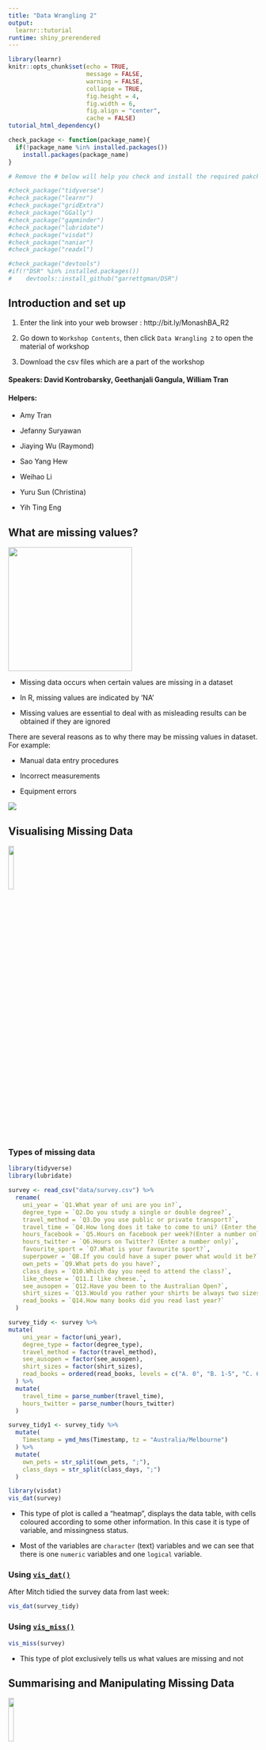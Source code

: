 ```yaml
---
title: "Data Wrangling 2"
output: 
  learnr::tutorial
runtime: shiny_prerendered
---
```


```r
library(learnr)
knitr::opts_chunk$set(echo = TRUE,   
                      message = FALSE,
                      warning = FALSE,
                      collapse = TRUE,
                      fig.height = 4,
                      fig.width = 6,
                      fig.align = "center",
                      cache = FALSE)
tutorial_html_dependency()

check_package <- function(package_name){
  if(!package_name %in% installed.packages())
    install.packages(package_name)
}

# Remove the # below will help you check and install the required pakckages.

#check_package("tidyverse")
#check_package("learnr")
#check_package("gridExtra")
#check_package("GGally")
#check_package("gapminder")
#check_package("lubridate")
#check_package("visdat")
#check_package("naniar")
#check_package("readxl")

#check_package("devtools")
#if(!"DSR" %in% installed.packages())
#    devtools::install_github("garrettgman/DSR")
```

## Introduction and set up

1. Enter the link into your web browser : http://bit.ly/MonashBA_R2

2. Go down to `Workshop Contents`, then click `Data Wrangling 2` to open the material of workshop

3. Download the csv files which are a part of the workshop

#### **Speakers**: David Kontrobarsky, Geethanjali Gangula, William Tran
#### **Helpers**:

* Amy Tran

* Jefanny Suryawan

* Jiaying Wu (Raymond)

* Sao Yang Hew

* Weihao Li

* Yuru Sun (Christina)
 
* Yih Ting Eng


## What are missing values?

![](images/peter.jpg){width=250px}

* Missing data occurs when certain values are missing in a dataset

* In R, missing values are indicated by 'NA'

* Missing values are essential to deal with as misleading results can be obtained if they are ignored 


There are several reasons as to why there may be missing values in dataset. For example:

* Manual data entry procedures

* Incorrect measurements

* Equipment errors

![](images/missings.png)


## Visualising Missing Data 

![](http://visdat.njtierney.com/reference/figures/visdat-logo.png){width="15%" height="15%"}

### Types of missing data

```r
library(tidyverse)
library(lubridate)

survey <- read_csv("data/survey.csv") %>% 
  rename(
    uni_year = `Q1.What year of uni are you in?`,
    degree_type = `Q2.Do you study a single or double degree?`,
    travel_method = `Q3.Do you use public or private transport?`,
    travel_time = `Q4.How long does it take to come to uni? (Enter the number of minutes, as a number only.)`,
    hours_facebook = `Q5.Hours on facebook per week?(Enter a number only)`,
    hours_twitter = `Q6.Hours on Twitter? (Enter a number only)`,
    favourite_sport = `Q7.What is your favourite sport?`,
    superpower = `Q8.If you could have a super power what would it be?`,
    own_pets = `Q9.What pets do you have?`,
    class_days = `Q10.Which day you need to attend the class?`,
    like_cheese = `Q11.I like cheese.`,
    see_ausopen = `Q12.Have you been to the Australian Open?`,
    shirt_sizes = `Q13.Would you rather your shirts be always two sizes too big or one size too small?`,
    read_books = `Q14.How many books did you read last year?`
  )

survey_tidy <- survey %>%
mutate(
    uni_year = factor(uni_year),
    degree_type = factor(degree_type),
    travel_method = factor(travel_method),
    see_ausopen = factor(see_ausopen),
    shirt_sizes = factor(shirt_sizes),
    read_books = ordered(read_books, levels = c("A. 0", "B. 1-5", "C. 6-10", "D. 10-20", "E. more than 20"))
  ) %>%
  mutate(
    travel_time = parse_number(travel_time),
    hours_twitter = parse_number(hours_twitter)
  ) 

survey_tidy1 <- survey_tidy %>%
  mutate(
    Timestamp = ymd_hms(Timestamp, tz = "Australia/Melbourne")
  ) %>%
  mutate(
    own_pets = str_split(own_pets, ";"),
    class_days = str_split(class_days, ";")
  )
```

```r
library(visdat)
vis_dat(survey)
```

* This type of plot is called a "heatmap", displays the data table, with cells coloured according to some other information. In this case it is type of variable, and missingness status. 

* Most of the variables are `character` (text) variables and we can see that there is one `numeric` variables and one `logical` variable. 

### Using [`vis_dat()`](http://visdat.njtierney.com/reference/vis_dat.html)

After Mitch tidied the survey data from last week: 

```r
vis_dat(survey_tidy)
```

### Using [`vis_miss()`](http://visdat.njtierney.com/reference/vis_miss.html)

```r
vis_miss(survey)
```

* This type of plot exclusively tells us what values are missing and not

## Summarising and Manipulating Missing Data 

![](images/naniar.png){width="15%" height="15%"}

[naniar](http://naniar.njtierney.com) is an important package which can summarise, visualise and manipulate missing data. 

It provides us with:

* a tidy structure for missing data

* shorthand and numerical summaries of missing data

* visualisation of missing data

### Summarising missing data

```r
library(naniar)
miss_summary(survey)
```

* `miss_df_prop` - The proportion of missings

* `miss_var_prop` - The proportion of variables with a missing

* `miss_case_prop` - The proportion of cases with $k$ missings

### Plotting missing data in ggplot2

ggplot gives us a warning if there are missing values. 

```r
ggplot(survey_tidy,aes(x = uni_year, y = hours_facebook)) +
  geom_boxplot() + 
  theme(aspect.ratio=1) + 
  labs(x = "Uni Year", y = "Hours on Facebook")
```

[`geom_miss_point`](http://naniar.njtierney.com/reference/geom_miss_point.html) to display the missing data.

```r
ggplot(survey_tidy, aes(x = uni_year,y = hours_facebook)) +
  geom_miss_point() + 
  theme(aspect.ratio=1) + 
  labs(x = "Uni Year", y = "Hours on Facebook")
```


## Your turn!

* Load the 'rentals' dataset

* Create a heatmap to identify the proportion of character and integer variables

* Make a vismiss plot and summarise the missing data


## Let's Review!

## Workshop 1 - Introduction to R and RStudio

![](images/tidyverse_meme_oceake.png)
<br>

**Credit to R memes for Statistical Fiends reddit page**

* Learnt about what is R and R studio and the benefits of learning R 
 
* Learnt how to create a project and what a working directory is 
 
* Learnt what R can do e.g. calc, creating objects, calling functions

```r
# Calculations
sin(pi / 6)
exp(2)
log(1)

#Create objects with 
a <- 9 * 7
4 * 8 -> b
c <- 128/2

Vector <- c(a,b,c)
mean(Vector)
sd(Vector)
```
 
* Learnt how to install and use packages and the help function

```r
# CRAN most common method
install.packages("naniar")
library(naniar)
```
 

## Workshop 2 - Introduction to R Markdown

Learnt the format of an RMD file which includes...  

* YAML header 
  
```
---
title: "Workshop 6"
author: "R is cool""
date: "13/09/2019"
output: html_document
---
```
* Code Chunks 

  * Where R code is typed into
  
  * Shortcut for Win `Control + Alt + I`
  
  * Shortcut for Mac `Cmnd + Option + I`
 
  * The benefit of an RMD file is that it can be knitted into many different filte types i.e. HTML file, Word doc, PDF, presentation, web app etc.
 
  * Learnt how to add extra features such as heading, lists, creating different types of text


## Workshop 3 - Data Visualisation

![](images/meme.jpg){width="100%" height="100%"}
<br>

**Credit to R memes for Statistical Fiends reddit page**

* In Workshop 3 an introduction to data visualisation with the use of the ggplot function

* The basic framework is.. 

```r
library(ggplot2)

ggplot(data = ???, aes(x = ???, y= ???)) + 
  geom_???()
```


### Histogram

```r
ggplot(data = survey_tidy, aes(x = hours_facebook)) + 
  geom_histogram(binwidth=10) + 
  xlab("Facebook hours per week") +
  ylab("Number of people")
```

### Barchart

```r
ggplot(data = survey_tidy, aes(x = uni_year)) + 
  geom_bar() + 
  xlab("Year Level") + 
  ylab("Number of people") + 
  ggtitle("What year of uni are you in?")
```

### Boxplot

```r
ggplot(data = survey_tidy, aes(x = degree_type, y = hours_facebook)) + 
  geom_boxplot() 
```

### Scatterplot

```r
library(gapminder)

ggplot(data = gapminder, aes(x = year, y= lifeExp, col= continent)) + 
  geom_point()
```

```r
gapminder %>% 
  filter(continent == "Oceania") %>% 
  ggplot(aes(x=year,y=lifeExp, colour = country, size = pop)) + 
  geom_point()
```

If you're interested in this dataset have a look at [Hans Rosling's 200 Countries, 200 Years, 4 Minutes]  (https://www.youtube.com/watch?v=jbkSRLYSojo)


## Workshop 4 - Data Types and Import Data

* In Workshop 4 we learnt how to import and export different formats of data in R

* We did this with the readr, readxl and haven packages in R

* **readr** ![](https://d33wubrfki0l68.cloudfront.net/66d3133b4a19949d0b9ddb95fc48da074b69fb07/7dfb6/images/hex-readr.png){width="8%" height="8%"}

* **readxl** ![](https://readxl.tidyverse.org/logo.png){width="8%" height="8%"}

* **haven** ![](https://haven.tidyverse.org/logo.png){width="8%" height="8%"} 


* Some of the functions we used in that workshop were:

### [readxl](https://readxl.tidyverse.org/)

* read_xls() for reading xls files

* read_xlsx() reading xlsx files

### [readr](https://readr.tidyverse.org/)  

* read_csv() for reading csv files 

* read_tsv() for reading tab seperated data 

* read_fwf() for fixed width text files 
  

For example, this is an example of what raw csv data looks in a text editor
  
![](images/Capture.png)
<br>

And this is what it looks like in R

```r
library(readr)
rock <- read_csv("data/rock.csv")
rock
```

We can do the same for an xlsx file

```r
library(readxl)
mortality <- read_xlsx("data/mortality.xlsx")
mortality
```

The Haven package allows us to read in datafiles from other statistical software like SAS, SPSS and STATA


## Workshop 5 - Data Wrangling

![](images/datawrangling.jpg){width="50%" height="50%"}  
<br>

**Credit to R memes for Statistical Fiends reddit page**

Last week, in workshop 5 we learnt about data wrangling on the survey data. This is a key skill for analysts as most data in the real world doesn't come in the correct format. 

Mitch showed us two important packages

* dplyr

* tidyr
  
![](https://tidyr.tidyverse.org/logo.png){width="15%" height="15%"}

The goal of `tidyr` is to **reshape** your **data** into **tidy** format.

1. Each variable is in a column.

2. Each observation is a row.

3. Each value is a cell.

The 4 functions in tidyr that we utlised were: 

* [gather()](https://tidyr.tidyverse.org/reference/gather.html)

* [spread()](https://tidyr.tidyverse.org/reference/spread.html)

* [seperate()](https://tidyr.tidyverse.org/reference/separate.html)

* [unite()](https://tidyr.tidyverse.org/reference/unite.html)
  
For example;


#### spread()

```r
# devtools::install_github("garrettgman/DSR")
library(DSR)
library(tidyr)
library(dplyr)
```

```r
table2
```


```r
table2_tidy <- spread(table2, type, count)
table2_tidy
```


#### gather()

```r
DSR::table4
```

```r
gather(DSR::table4, "year","cases", 2:3)
```
<br>

![](images/crash.jpg){width="80%" height="80%"} 

<br>
<br>


![](https://dplyr.tidyverse.org/logo.png){width="15%" height="15%"}


The functions we learnt about in dpylr:

* [rename()](https://dplyr.tidyverse.org/reference/rename.html)

* [mutate()](https://dplyr.tidyverse.org/reference/mutate.html)

* [filter()](https://dplyr.tidyverse.org/reference/filter.html)

* [arrange()](https://dplyr.tidyverse.org/reference/arrange.html)

* [summarise()](https://dplyr.tidyverse.org/reference/summarise.html)

* [group_by()](https://dplyr.tidyverse.org/reference/group_by.html)


Here's a quick example showing how a few of these functions work:

```r
table2_tidy %>% 
  rename(pop = population) %>% 
  mutate(cases_per_cap = cases/pop) %>% 
  filter(year == 1999) %>% 
  arrange(cases_per_cap) 
```


## Your Turn! 

1. Load the data into R (painters.csv)

* `read_csv()`
 
2. Explore the data

* `glimpse()`
 
3. Explore the `dplyr` and `tidyr` packages to tidy the data

4. Create plots to understand the dataset

* `ggplot()`
 
6. Knit the Rmd file into HTML
 



